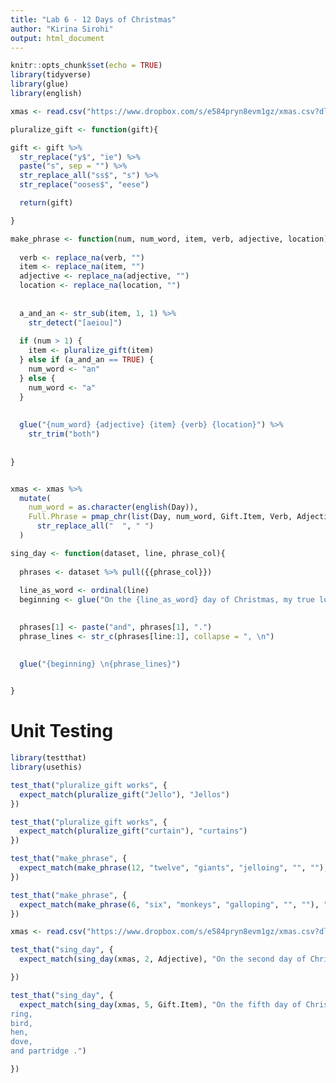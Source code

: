 ```yaml
---
title: "Lab 6 - 12 Days of Christmas"
author: "Kirina Sirohi"
output: html_document
---
```


```r
knitr::opts_chunk$set(echo = TRUE)
library(tidyverse)
library(glue)
library(english)
```

```r
xmas <- read.csv("https://www.dropbox.com/s/e584pryn8evm1gz/xmas.csv?dl=1")
```

```r
pluralize_gift <- function(gift){

gift <- gift %>% 
  str_replace("y$", "ie") %>% 
  paste("s", sep = "") %>% 
  str_replace_all("ss$", "s") %>% 
  str_replace("ooses$", "eese")

  return(gift)

}
```

```r
make_phrase <- function(num, num_word, item, verb, adjective, location) {
  
  verb <- replace_na(verb, "")
  item <- replace_na(item, "")
  adjective <- replace_na(adjective, "")
  location <- replace_na(location, "")
  
  
  a_and_an <- str_sub(item, 1, 1) %>% 
    str_detect("[aeiou]")
  
  if (num > 1) {
    item <- pluralize_gift(item)
  } else if (a_and_an == TRUE) {
    num_word <- "an"
  } else {
    num_word <- "a"
  }
  
  
  glue("{num_word} {adjective} {item} {verb} {location}") %>% 
    str_trim("both")
  
  
}


xmas <- xmas %>%
  mutate(
    num_word = as.character(english(Day)),
    Full.Phrase = pmap_chr(list(Day, num_word, Gift.Item, Verb, Adjective, Location), make_phrase) %>% 
      str_replace_all("  ", " ")
  )
```


```r
sing_day <- function(dataset, line, phrase_col){
  
  phrases <- dataset %>% pull({{phrase_col}})
  
  line_as_word <- ordinal(line)
  beginning <- glue("On the {line_as_word} day of Christmas, my true love gave to me,")
  

  phrases[1] <- paste("and", phrases[1], ".")
  phrase_lines <- str_c(phrases[line:1], collapse = ", \n")

  
  glue("{beginning} \n{phrase_lines}")

  
}
```

# Unit Testing

```r
library(testthat)
library(usethis)
```


```r
test_that("pluralize_gift works", {
  expect_match(pluralize_gift("Jello"), "Jellos")
})
```

```r
test_that("pluralize_gift works", {
  expect_match(pluralize_gift("curtain"), "curtains")
})
```

```r
test_that("make_phrase", {
  expect_match(make_phrase(12, "twelve", "giants", "jelloing", "", ""), "twelve  giants jelloing")
})
```

```r
test_that("make_phrase", {
  expect_match(make_phrase(6, "six", "monkeys", "galloping", "", ""), "six  monkeys galloping")
})
```

``` r
xmas <- read.csv("https://www.dropbox.com/s/e584pryn8evm1gz/xmas.csv?dl=1")
```

```r
test_that("sing_day", {
  expect_match(sing_day(xmas, 2, Adjective), "On the second day of Christmas, my true love gave to me, \nturtle, \nand NA .")

})
```

```r
test_that("sing_day", {
  expect_match(sing_day(xmas, 5, Gift.Item), "On the fifth day of Christmas, my true love gave to me, 
ring, 
bird, 
hen, 
dove, 
and partridge .")

})
```

